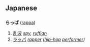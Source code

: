 == Japanese ==
=== {{Furigana}} ===
'''らっぱ''' ([[rappa]])

# [[乱波]] ''[[spy]], [[ruffian]]''
# [[ラッパ]] ''[[rapper]] ([[hip-hop]] [[performer]])''